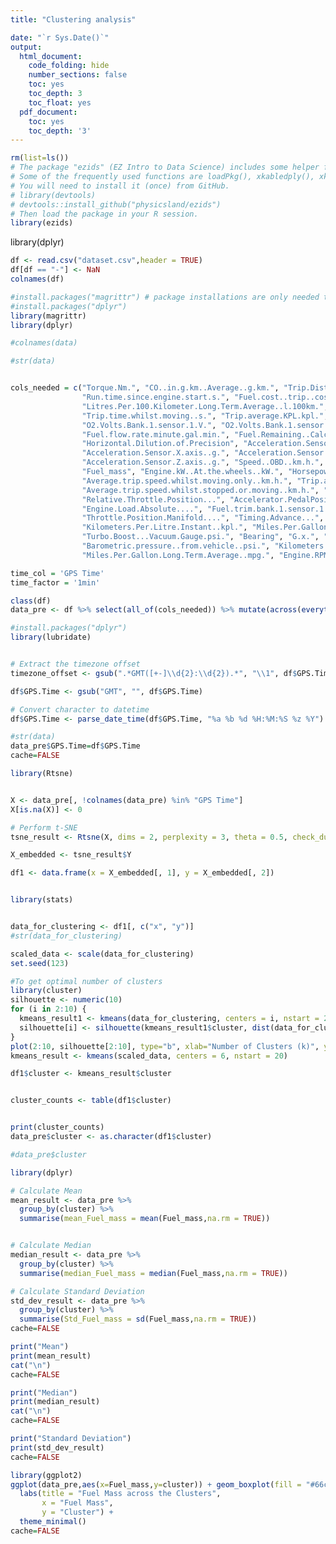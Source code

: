 ---
title: "Clustering analysis"

date: "`r Sys.Date()`"
output:
  html_document:
    code_folding: hide
    number_sections: false
    toc: yes
    toc_depth: 3
    toc_float: yes
  pdf_document:
    toc: yes
    toc_depth: '3'
---


  
```{r init, include=F}
rm(list=ls())
# The package "ezids" (EZ Intro to Data Science) includes some helper functions we developed for the course. 
# Some of the frequently used functions are loadPkg(), xkabledply(), xkablesummary(), uzscale(), etc.
# You will need to install it (once) from GitHub.
# library(devtools)
# devtools::install_github("physicsland/ezids")
# Then load the package in your R session.
library(ezids)
```



library(dplyr)
```{r}
df <- read.csv("dataset.csv",header = TRUE)
df[df == "-"] <- NaN
colnames(df)

```
```{r}
#install.packages("magrittr") # package installations are only needed the first time you use it
#install.packages("dplyr")    
library(magrittr) 
library(dplyr)

#colnames(data)

#str(data)


cols_needed = c("Torque.Nm.", "CO..in.g.km..Average..g.km.", "Trip.Distance.km.", 
                "Run.time.since.engine.start.s.", "Fuel.cost..trip..cost.", "Engine.Coolant.Temperature..C.", 
                "Litres.Per.100.Kilometer.Long.Term.Average..l.100km.", "Trip.Time.Since.journey.start..s.", 
                "Trip.time.whilst.moving..s.", "Trip.average.KPL.kpl.", "Fuel.Trim.Bank.1.Long.Term...", 
                "O2.Volts.Bank.1.sensor.1.V.", "O2.Volts.Bank.1.sensor.2.V.", "Fuel.flow.rate.hour.gal.hr.", 
                "Fuel.flow.rate.minute.gal.min.", "Fuel.Remaining..Calculated.from.vehicle.profile....", 
                "Horizontal.Dilution.of.Precision", "Acceleration.Sensor.Total..g.", 
                "Acceleration.Sensor.X.axis..g.", "Acceleration.Sensor.Y.axis..g.", 
                "Acceleration.Sensor.Z.axis..g.", "Speed..OBD..km.h.", "Trip.time.whilst.stationary..s.",
                "Fuel_mass", "Engine.kW..At.the.wheels..kW.", "Horsepower..At.the.wheels..hp.", 
                "Average.trip.speed.whilst.moving.only..km.h.", "Trip.average.Litres.100.KM.l.100km.", 
                "Average.trip.speed.whilst.stopped.or.moving..km.h.", "Absolute.Throttle.Position.B...", 
                "Relative.Throttle.Position...", "Accelerator.PedalPosition.D...", "Accelerator.PedalPosition.E...", 
                "Engine.Load.Absolute....", "Fuel.trim.bank.1.sensor.1...","Fuel.Trim.Bank.1.Short.Term...", 
                "Throttle.Position.Manifold....", "Timing.Advance...", "Voltage..Control.Module..V.", "Engine.Load...",
                "Kilometers.Per.Litre.Instant..kpl.", "Miles.Per.Gallon.Instant..mpg.", "Intake.Manifold.Pressure.psi.", 
                "Turbo.Boost...Vacuum.Gauge.psi.", "Bearing", "G.x.", "G.y.", "G.z.", "G.calibrated.", 
                "Barometric.pressure..from.vehicle..psi.", "Kilometers.Per.Litre.Long.Term.Average..kpl.", 
                "Miles.Per.Gallon.Long.Term.Average..mpg.", "Engine.RPM.rpm.", "Intake.Air.Temperature..C.")

time_col = 'GPS Time'
time_factor = '1min'

class(df)
data_pre <- df %>% select(all_of(cols_needed)) %>% mutate(across(everything(), as.numeric))

```
```{r}
#install.packages("dplyr") 
library(lubridate)


# Extract the timezone offset
timezone_offset <- gsub(".*GMT([+-]\\d{2}:\\d{2}).*", "\\1", df$GPS.Time)

df$GPS.Time <- gsub("GMT", "", df$GPS.Time)

# Convert character to datetime
df$GPS.Time <- parse_date_time(df$GPS.Time, "%a %b %d %H:%M:%S %z %Y")

#str(data)
data_pre$GPS.Time=df$GPS.Time
cache=FALSE
```

```{r}
library(Rtsne)


X <- data_pre[, !colnames(data_pre) %in% "GPS Time"]
X[is.na(X)] <- 0

# Perform t-SNE
tsne_result <- Rtsne(X, dims = 2, perplexity = 3, theta = 0.5, check_duplicates = FALSE)

X_embedded <- tsne_result$Y

df1 <- data.frame(x = X_embedded[, 1], y = X_embedded[, 2])



```

```{r}
library(stats)


data_for_clustering <- df1[, c("x", "y")]
#str(data_for_clustering)

scaled_data <- scale(data_for_clustering)
set.seed(123)

#To get optimal number of clusters
library(cluster)
silhouette <- numeric(10)
for (i in 2:10) {
  kmeans_result1 <- kmeans(data_for_clustering, centers = i, nstart = 20)
  silhouette[i] <- silhouette(kmeans_result1$cluster, dist(data_for_clustering))
}
plot(2:10, silhouette[2:10], type="b", xlab="Number of Clusters (k)", ylab="Silhouette Score")
kmeans_result <- kmeans(scaled_data, centers = 6, nstart = 20)

df1$cluster <- kmeans_result$cluster


cluster_counts <- table(df1$cluster)


print(cluster_counts)
data_pre$cluster <- as.character(df1$cluster)

#data_pre$cluster

```

```{r}
library(dplyr)

# Calculate Mean
mean_result <- data_pre %>%
  group_by(cluster) %>%
  summarise(mean_Fuel_mass = mean(Fuel_mass,na.rm = TRUE))


# Calculate Median
median_result <- data_pre %>%
  group_by(cluster) %>%
  summarise(median_Fuel_mass = median(Fuel_mass,na.rm = TRUE))

# Calculate Standard Deviation
std_dev_result <- data_pre %>%
  group_by(cluster) %>%
  summarise(Std_Fuel_mass = sd(Fuel_mass,na.rm = TRUE))
cache=FALSE
```

```{r}
print("Mean")
print(mean_result)
cat("\n")
cache=FALSE
```

```{r}
print("Median")
print(median_result)
cat("\n")
cache=FALSE
```

```{r}
print("Standard Deviation")
print(std_dev_result)
cache=FALSE
```
```{r}
library(ggplot2)
ggplot(data_pre,aes(x=Fuel_mass,y=cluster)) + geom_boxplot(fill = "#66c2a5", color = "#7570b3") + 
  labs(title = "Fuel Mass across the Clusters",
       x = "Fuel Mass",
       y = "Cluster") +  
  theme_minimal() 
cache=FALSE
```

